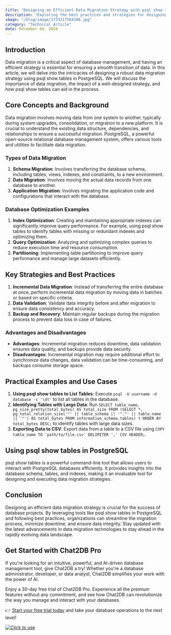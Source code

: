 ```yaml
---
title: "Designing an Efficient Data Migration Strategy with psql show tables in PostgreSQL"
description: "Exploring the best practices and strategies for designing an efficient data migration strategy using psql show tables in PostgreSQL."
image: "/blog/image/1733317564188.jpg"
category: "Technical Article"
date: December 04, 2024
---
```


## Introduction
Data migration is a critical aspect of database management, and having an efficient strategy is essential for ensuring a smooth transition of data. In this article, we will delve into the intricacies of designing a robust data migration strategy using psql show tables in PostgreSQL. We will discuss the importance of data migration, the impact of a well-designed strategy, and how psql show tables can aid in the process.

## Core Concepts and Background
Data migration involves moving data from one system to another, typically during system upgrades, consolidation, or migration to a new platform. It is crucial to understand the existing data structure, dependencies, and relationships to ensure a successful migration. PostgreSQL, a powerful open-source relational database management system, offers various tools and utilities to facilitate data migration.

### Types of Data Migration
1. **Schema Migration**: Involves transferring the database schema, including tables, views, indexes, and constraints, to a new environment.
2. **Data Migration**: Involves moving the actual data records from one database to another.
3. **Application Migration**: Involves migrating the application code and configurations that interact with the database.

### Database Optimization Examples
1. **Index Optimization**: Creating and maintaining appropriate indexes can significantly improve query performance. For example, using psql show tables to identify tables with missing or redundant indexes and optimizing them.
2. **Query Optimization**: Analyzing and optimizing complex queries to reduce execution time and resource consumption.
3. **Partitioning**: Implementing table partitioning to improve query performance and manage large datasets efficiently.

## Key Strategies and Best Practices
1. **Incremental Data Migration**: Instead of transferring the entire database at once, perform incremental data migration by moving data in batches or based on specific criteria.
2. **Data Validation**: Validate data integrity before and after migration to ensure data consistency and accuracy.
3. **Backup and Recovery**: Maintain regular backups during the migration process to prevent data loss in case of failures.

### Advantages and Disadvantages
- **Advantages**: Incremental migration reduces downtime, data validation ensures data quality, and backups provide data security.
- **Disadvantages**: Incremental migration may require additional effort to synchronize data changes, data validation can be time-consuming, and backups consume storage space.

## Practical Examples and Use Cases
1. **Using psql show tables to List Tables**: Execute `psql -U username -d database -c '\dt'` to list all tables in the database.
2. **Identifying Tables with Large Data**: Run `SELECT table_name, pg_size_pretty(total_bytes) AS total_size FROM (SELECT *, pg_total_relation_size('"' || table_schema || '"."' || table_name || '"') AS total_bytes FROM information_schema.tables) t ORDER BY total_bytes DESC;` to identify tables with large data sizes.
3. **Exporting Data to CSV**: Export data from a table to a CSV file using `COPY table_name TO 'path/to/file.csv' DELIMITER ',' CSV HEADER;`.

## Using psql show tables in PostgreSQL
psql show tables is a powerful command-line tool that allows users to interact with PostgreSQL databases efficiently. It provides insights into the database schema, tables, and indexes, making it an invaluable tool for designing and executing data migration strategies.

## Conclusion
Designing an efficient data migration strategy is crucial for the success of database projects. By leveraging tools like psql show tables in PostgreSQL and following best practices, organizations can streamline the migration process, minimize downtime, and ensure data integrity. Stay updated with the latest advancements in data migration technologies to stay ahead in the rapidly evolving data landscape.

## Get Started with Chat2DB Pro

If you're looking for an intuitive, powerful, and AI-driven database management tool, give Chat2DB a try! Whether you're a database administrator, developer, or data analyst, Chat2DB simplifies your work with the power of AI.

Enjoy a 30-day free trial of Chat2DB Pro. Experience all the premium features without any commitment, and see how Chat2DB can revolutionize the way you manage and interact with your databases.

👉 [Start your free trial today](https://chat2db.ai/pricing) and take your database operations to the next level!


[![Click to use](/image/blog/bg/chat2db.jpg)](https://chat2db.ai)

